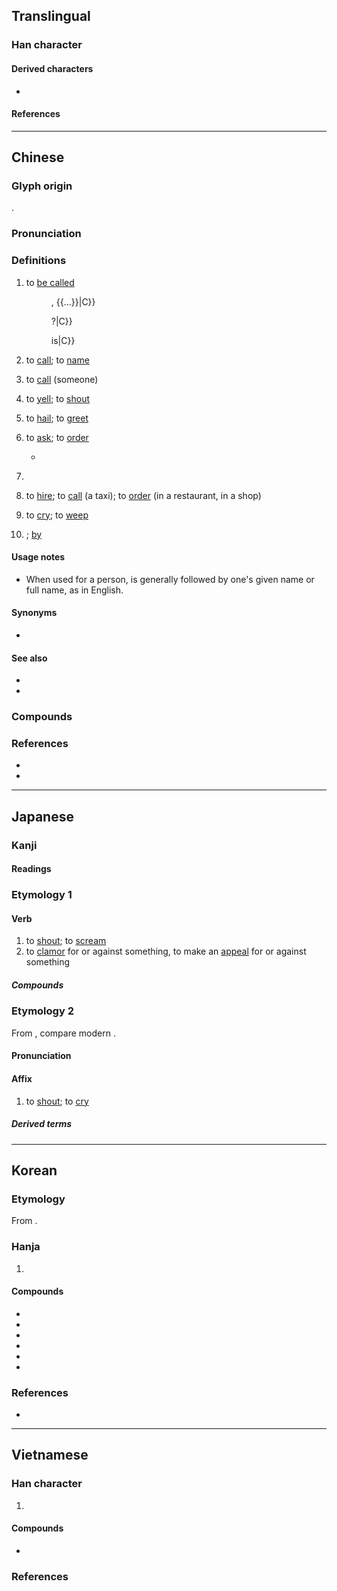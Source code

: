 {{also|매}}
{{character info}}
{{character info|0x2F839}}
==Translingual==

{{CJKV-forms|叫|叫|叫|叫}}
{{stroke order|strokes=5}}
{{stroke order|type=animate}}

===Han character===
{{Han char|rn=30|rad=口|as=02|asj=03|sn=5|snj=6|four=64000|canj=RVL|ids=⿰口丩}}

====Derived characters====
* {{l|mul|[[𢫃]], [[𣐲]], [[𣌺]], [[𨦀]], [[䆗]]}}

====References====
{{Han ref|kx=0172.060|dkj=03240|dj=0383.020|hdz=10573.020|uh=53EB}}
{{Han ref|uh=2F839}}

----

==Chinese==
{{zh-forms|alt=呌,哯,嘂,嘄,噭,䚯,訆,𠮧,𠮪,𠶼,𠸵,䶷}}

===Glyph origin===
{{Han etym}}
{{Han compound|口|丩|ls=psc|c1=s|c2=p|t1=mouth}}.

===Pronunciation===
{{zh-pron
|m=jiào
|m-s=jiao4
|dg=җё3
|c=giu3
|g=jieu4
|h=pfs=kieu;gd=giau4
|j=jiau3
|mb=giău
|md=giú
|mn=kiò/kiàu
|mn_note=kiò - vernacular; kiàu - literary
|mn-t=giê3/gio3
|mn-t_note=giê3 - Chaozhou
|w=2qiau
|x=jiau4
|mc=y
|oc=y
|ma=y
|cat=v,prep
}}

===Definitions===
{{zh-hanzi}}

# to [[be called]]
#: {{zh-x|你 叫 什麼 名字？|What is your name?}}
#: {{zh-x|這 叫 什麼？|How do you '''call''' this? / What '''is it called'''?}}
#: {{zh-x|你 叫 咩 名 呀？|What is your name?|C}}
#: {{zh-x|雖然 個 名 叫 @[&hellip;]，但 @[&hellip;]|although it is called {{...}}, {{...}}|C}}
#: {{zh-x|乜嘢 叫 @[&hellip;]？|What is {{...}}?|C}}
#: {{zh-x|終於 明白 乜嘢 叫 @[&hellip;]|to finally realize what {{...}} is|C}}
# to [[call]]; to [[name]]
#: {{zh-x|我們 經常 叫 他 的 綽號。|We often '''call''' him by his nickname.}}
#: {{zh-x|我 可以 叫 他 ^@戴夫 嗎？|May I '''call''' him Dave?}}
# to [[call]] (someone)
#: {{zh-x|叫 警察|to call the police}}
#: {{zh-x|要是 需要 什麼，我 就 叫 你。|I'll '''call''' you if anything is needed.}}
# to [[yell]]; to [[shout]]
#: {{zh-x|狗 叫|dog bark}}
#: {{zh-x|她 高興 地 叫 起來，投入 了 她 母親 的 懷抱。|With a '''cry''' of joy, she fell into her mother's arms.}}
# to [[hail]]; to [[greet]]
# {{lb|zh|ditransitive}} to [[ask]]; to [[order]]
#: {{zh-x|叫 他 待 在 家裡。|'''Ask''' her to stay home.}}
#: {{zh-x|醫生 叫 他 休息 幾 天。|The doctor '''told''' him to lay off a couple of days.}}
#: {{zh-x|叫 佢 唔好 再 搵 我|'''ask''' them not to try to contact me ever again|C}}
#* {{zh-x|「叫 你 耶穌 落嚟 見 我哋！ 」|"'''Ask''' your 'Jesus' to come down and watch!"|C|ref='''2019''', [https://hk.news.appledaily.com/local/realtime/article/20190614/59713275]}}
# {{rfdef|zh}}
#: {{zh-x|張 凳 噉 細 你 叫 佢 點 坐 呀？|How can you expect them to sit down when the chair is so small?|C}}
# to [[hire]]; to [[call]] (a taxi); to [[order]] (in a restaurant, in a shop)
#: {{zh-x|我 給 你 叫 什麼 菜？ 肉排 還是 魚？|What shall I '''order''' for you? Steak or fish?}}
#: {{zh-x|叫 碟 炒飯|to '''order''' some fried rice|C}}
# {{lb|zh|dialectal}} to [[cry]]; to [[weep]]
# {{n-g|used in a passive sentence to introduce the agent}}; [[by]]
#: {{zh-x|莊稼 叫 大水 沖 走 了。|The crops were washed away '''by''' the flood.}}

====Usage notes====
* {{sense|to call, to be called}} When used for a person, {{lang|zh|叫}} is generally followed by one's given name or full name, as in English.

====Synonyms====
{{zh-dial|叫做}}
{{zh-dial|喊}}
* {{sense|to order a dish}} {{zh-l|點}}
{{zh-dial|哭}}
{{zh-dial|被}}

====See also====
* {{zh-l|稱呼}}
* {{zh-l|姓|to be surnamed}}

===Compounds===
{{zh-der|嚷叫|叫花子|叫賣|叫苦|大喊大叫|叫號|叫醒|叫菜|尖叫|亂叫|嘶叫|哇哇叫|叫門|喊叫|叫苦不迭|叫名|叫哥哥|叫化|叫吃|叫名頭|喊七叫八|叫嚷|叫絕|叫二排局|吼叫|呼叫|啼叫|叫喊|叫罵|慘叫|叫板|呱呱叫|不叫|叫聒|唱叫|叫聲|叫渴|唱叫揚疾|大嚷大叫|念曲叫曲|大呼小叫|叫喚|叫魂|喊冤叫屈|叫字號|叫化子|呼名叫陣|呼紅叫六|叫驢|叫車|叫子|喜鵲叫吉|叫好|叫做|呼叫器|叫頭|叫陣|叫醒服務|叫街|叫苦連天|叫條子|叫座|叫屈|叫囂|叫化子雞|叫價|人歡馬叫|叫停|刮刮叫|叫吼|叫局|相叫|拍手叫好|洋叫|拍案叫妙|狼號鬼叫|狼嗥鬼叫|括括叫|漫天叫價|把飯叫饑|拍案叫絕|羅成叫關|聲叫聲應|鳴叫|鍋叫門開|鳴冤叫屈|聒聒叫|隳突叫號|謾罵叫囂}}

===References===
* {{R:yue:Hanzi}}
* {{thcwd|1412}}

{{zh-cat|Beginning}}

----

==Japanese==

===Kanji===
{{ja-kanji|grade=c|rs=口03}}

====Readings====
{{ja-readings
|goon=きょう<けう
|kanon=きょう<けう
|kun=さけ-ぶ
}}

===Etymology 1===

====Verb====


# to [[shout]]; to [[scream]]
# to [[clamor]] for or against something, to make an [[appeal]] for or against something

=====Compounds=====
{{der3|ja
|{{ja-r|叫び|さけび}}
|{{ja-r|叫び声|さけびごえ}}
|{{ja-r|叫び出す|さけびだす}}
}}

===Etymology 2===
{{ja-kanjitab|きょう|yomi=o}}
From {{der|ja|ltc|sort=きょう|-}} {{ltc-l|叫}}, compare modern {{cog|nan|-}} {{m|nan|kiò}}.

====Pronunciation====
{{ja-pron|きょう|yomi=o}}

====Affix====


# to [[shout]]; to [[cry]]

=====Derived terms=====
{{der3|ja|title=Terms derived from {{ja-r|叫|きょう}}:
|{{ja-r|哀%叫|あい%きょう}}
|{{ja-r|阿%鼻%叫%喚|あ%び%きょう%かん}}
|{{ja-r|叫%喚|きょう%かん}}
|{{ja-r|絶%叫|ぜっ%きょう}}
|{{ja-r|熱%叫|ねっ%きょう}}
}}

----

==Korean==

===Etymology===
From {{der|ko|ltc|-}} {{ltc-l|叫|id=1}}.

===Hanja===
{{ko-hanja-search}}
{{ko-hanja|부르짖다|부르짖을|규}}

# {{hanja form of|규|[[shout]]}}

====Compounds====
{{der-top3|Compounds}}
* {{ko-l|절규|絶叫}}
* {{ko-l|규탄|叫彈}}
* {{ko-l|규성|叫聲}}
* {{ko-l|규호|叫號}}
* {{ko-l|규곡|叫曲}}
* {{ko-l|애규|哀叫}}
{{der-bottom}}

===References===
* {{R:hanjadoc|1066}}

----

==Vietnamese==

===Han character===
{{vi-readings|rs=口02
|hanviet=khiếu-tdcndg;tdcntd;gdhn
|phienthiet=
|nom=kêu-tdcndg;tdcntd;gdhn;btcn, kíu-btcn
}}

# {{rfdef|vi|sort=口02}}

====Compounds====
* {{vi-l|叫奈|khiếu nại}}

===References===
<references/>
